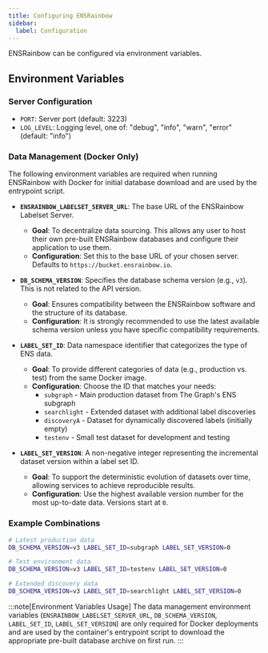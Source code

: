 ```yaml
---
title: Configuring ENSRainbow
sidebar:
  label: Configuration
---
```


ENSRainbow can be configured via environment variables.

## Environment Variables

### Server Configuration

- `PORT`: Server port (default: 3223)
- `LOG_LEVEL`: Logging level, one of: "debug", "info", "warn", "error" (default: "info")

### Data Management (Docker Only)

The following environment variables are required when running ENSRainbow with Docker for initial database download and are used by the entrypoint script.

- **`ENSRAINBOW_LABELSET_SERVER_URL`**: The base URL of the ENSRainbow Labelset Server.
  - **Goal**: To decentralize data sourcing. This allows any user to host their own pre-built ENSRainbow databases and configure their application to use them.
  - **Configuration**: Set this to the base URL of your chosen server. Defaults to `https://bucket.ensrainbow.io`.

- **`DB_SCHEMA_VERSION`**: Specifies the database schema version (e.g., `v3`). This is not related to the API version.
  - **Goal**: Ensures compatibility between the ENSRainbow software and the structure of its database.
  - **Configuration**: It is strongly recommended to use the latest available schema version unless you have specific compatibility requirements.

- **`LABEL_SET_ID`**: Data namespace identifier that categorizes the type of ENS data.
  - **Goal**: To provide different categories of data (e.g., production vs. test) from the same Docker image.
  - **Configuration**: Choose the ID that matches your needs: 
    - `subgraph` - Main production dataset from The Graph's ENS subgraph
    - `searchlight` - Extended dataset with additional label discoveries
    - `discoveryA` - Dataset for dynamically discovered labels (initially empty)
    - `testenv` - Small test dataset for development and testing

- **`LABEL_SET_VERSION`**: A non-negative integer representing the incremental dataset version within a label set ID.
  - **Goal**: To support the deterministic evolution of datasets over time, allowing services to achieve reproducible results.
  - **Configuration**: Use the highest available version number for the most up-to-date data. Versions start at `0`.

### Example Combinations

```bash
# Latest production data
DB_SCHEMA_VERSION=v3 LABEL_SET_ID=subgraph LABEL_SET_VERSION=0

# Test environment data
DB_SCHEMA_VERSION=v3 LABEL_SET_ID=testenv LABEL_SET_VERSION=0

# Extended discovery data
DB_SCHEMA_VERSION=v3 LABEL_SET_ID=searchlight LABEL_SET_VERSION=0
```

:::note[Environment Variables Usage]
The data management environment variables (`ENSRAINBOW_LABELSET_SERVER_URL`, `DB_SCHEMA_VERSION`, `LABEL_SET_ID`, `LABEL_SET_VERSION`) are only required for Docker deployments and are used by the container's entrypoint script to download the appropriate pre-built database archive on first run.
:::
